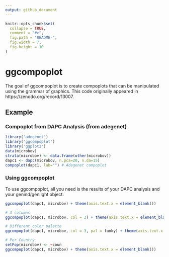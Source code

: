 ```yaml
---
output: github_document
---
```


<!-- README.md is generated from README.Rmd. Please edit that file -->

```r
knitr::opts_chunk$set(
  collapse = TRUE,
  comment = "#>",
  fig.path = "README-",
  fig.width = 7,
  fig.height = 10
)
```

# ggcompoplot

The goal of ggcompoplot is to create compoplots that can be manipulated using
the grammar of graphics. This code originally appeared in 
https://zenodo.org/record/13007. 

## Example

### Compoplot from DAPC Analysis (from adegenet)

```r
library('adegenet')
library('ggcompoplot')
library('ggplot2')
data(microbov)
strata(microbov) <- data.frame(other(microbov))
dapc1 <- dapc(microbov, n.pca=20, n.da=15)
compoplot(dapc1, lab="") # Adegenet compoplot
```


### Using ggcompoplot

To use ggcompoplot, all you need is the results of your DAPC analysis and your
genind/genlight object:

```r
ggcompoplot(dapc1, microbov) + theme(axis.text.x = element_blank())

# 3 columns
ggcompoplot(dapc1, microbov, col = 3) + theme(axis.text.x = element_blank())

# Different color palette
ggcompoplot(dapc1, microbov, col = 3, pal = funky) + theme(axis.text.x = element_blank())

# Per Country
setPop(microbov) <- ~coun
ggcompoplot(dapc1, microbov) + theme(axis.text.x = element_blank())
```

